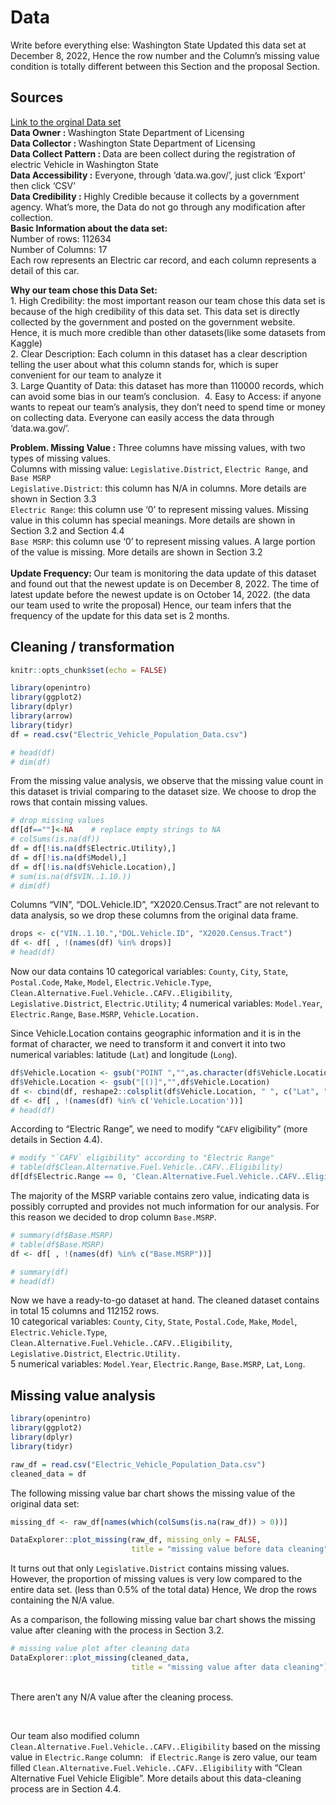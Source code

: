 # Data 

Write before everything else: Washington State Updated this data set at December 8, 2022, Hence the row number and the Column's missing value condition is totally different between this Section and the proposal Section. \

## Sources
[Link to the orginal Data set](https://data.wa.gov/Transportation/Electric-Vehicle-Population-Data/f6w7-q2d2)  \
**Data Owner : **
Washington State Department of Licensing \
**Data Collector : **Washington State Department of Licensing \
**Data Collect Pattern : ** Data are been collect during the registration of electric Vehicle in Washington State \
**Data Accessibility :** Everyone, through 'data.wa.gov/', just click 'Export' then click 'CSV' \
**Data Credibility  :** Highly Credible because it collects by a government agency. What's more, the Data do not go through any modification after collection. \
**Basic Information about the data set: ** \
Number of rows: 112634 \
Number of Columns: 17 \
Each row represents an Electric car record, and each column represents a detail of this car.\

**Why our team chose this Data Set: ** \
1. High Credibility: the most important reason our team chose this data set is because of the high credibility of this data set. This data set is directly collected by the government and posted on the government website. Hence, it is much more credible than other datasets(like some datasets from Kaggle) \
2. Clear Description: Each column in this dataset has a clear description telling the user about what this column stands for, which is super convenient for our team to analyze it \
3. Large Quantity of Data: this dataset has more than 110000 records, which can avoid some bias in our team's conclusion.\  
4. Easy to Access: if anyone wants to repeat our team's analysis, they don't need to spend time or money on collecting data. Everyone can easily access the data through 'data.wa.gov/'. \

**Problem. Missing Value :** Three columns have missing values, with two types of missing values.\
Columns with missing value: `Legislative.District`, `Electric Range`, and `Base MSRP` \
`Legislative.District`: this column has N/A in columns. More details are shown in Section 3.3 \
`Electric Range`: this column use '0' to represent missing values. Missing value in this column has special meanings. More details are shown in Section 3.2 and Section 4.4 \
`Base MSRP`: this column use '0' to represent missing values. A large portion of the value is missing. More details are shown in Section 3.2 \
\
**Update Frequency: **  Our team is monitoring the data update of this dataset and found out that the newest update is on December 8, 2022. The time of latest update before the newest update is on October 14, 2022. (the data our team used to write the proposal) Hence, our team infers that the frequency of the update for this data set is 2 months.  \


## Cleaning / transformation

```r
knitr::opts_chunk$set(echo = FALSE)

library(openintro)
library(ggplot2)
library(dplyr)
library(arrow)
library(tidyr)
df = read.csv("Electric_Vehicle_Population_Data.csv")
```

```r
# head(df)
# dim(df)

```


From the missing value analysis, we observe that the missing value count in this dataset is trivial comparing to the dataset size. We choose to drop the rows that contain missing values. 


```r
# drop missing values
df[df==""]<-NA    # replace empty strings to NA
# colSums(is.na(df))
df = df[!is.na(df$Electric.Utility),]
df = df[!is.na(df$Model),]
df = df[!is.na(df$Vehicle.Location),]
# sum(is.na(df$VIN..1.10.))
# dim(df)
```

Columns "VIN", "DOL.Vehicle.ID", "X2020.Census.Tract" are not relevant to data analysis, so we drop these columns from the original data frame.

```r
drops <- c("VIN..1.10.","DOL.Vehicle.ID", "X2020.Census.Tract")
df <- df[ , !(names(df) %in% drops)]
# head(df)
```

Now our data contains 10 categorical variables: `County`, `City`, `State`, `Postal.Code`, `Make`, `Model`, `Electric.Vehicle.Type`, `Clean.Alternative.Fuel.Vehicle..CAFV..Eligibility`, `Legislative.District`, `Electric.Utility`;
4 numerical variables: `Model.Year`, `Electric.Range`, `Base.MSRP`, `Vehicle.Location.` \

Since Vehicle.Location contains geographic information and it is in the format of character, we need to transform it and convert it into two numerical variables: latitude (`Lat`) and longitude (`Long`). \

```r
df$Vehicle.Location <- gsub("POINT ","",as.character(df$Vehicle.Location))
df$Vehicle.Location <- gsub("[()]","",df$Vehicle.Location)
df <- cbind(df, reshape2::colsplit(df$Vehicle.Location, " ", c("Lat", "Long")))
df <- df[ , !(names(df) %in% c('Vehicle.Location'))]
# head(df)
```

According to "Electric Range", we need to modify "`CAFV` eligibility" (more details in Section 4.4).

```r
# modify "`CAFV` eligibility" according to "Electric Range"
# table(df$Clean.Alternative.Fuel.Vehicle..CAFV..Eligibility)
df[df$Electric.Range == 0, 'Clean.Alternative.Fuel.Vehicle..CAFV..Eligibility'] = "Clean Alternative Fuel Vehicle Eligible"
```

The majority of the MSRP variable contains zero value, indicating data is possibly corrupted and provides not much information for our analysis. For this reason we decided to drop column `Base.MSRP`.

```r
# summary(df$Base.MSRP)
# table(df$Base.MSRP)
df <- df[ , !(names(df) %in% c("Base.MSRP"))]
```

```r
# summary(df)
# head(df)
```

Now we have a ready-to-go dataset at hand. The cleaned dataset contains in total 15 columns and 112152 rows.  \
10 categorical variables: `County`, `City`, `State`, `Postal.Code`, `Make`, `Model`, `Electric.Vehicle.Type`, `Clean.Alternative.Fuel.Vehicle..CAFV..Eligibility`, `Legislative.District`, `Electric.Utility.` \
5 numerical variables: `Model.Year`, `Electric.Range`, `Base.MSRP`, `Lat`, `Long`.

## Missing value analysis

```r
library(openintro)
library(ggplot2)
library(dplyr)
library(tidyr)

raw_df = read.csv("Electric_Vehicle_Population_Data.csv")
cleaned_data = df
```

The following missing value bar chart shows the missing value of the original data set: \

```r

missing_df <- raw_df[names(which(colSums(is.na(raw_df)) > 0))]

DataExplorer::plot_missing(raw_df, missing_only = FALSE, 
                           title = "missing value before data cleaning")
```

It turns out that only `Legislative.District` contains missing values. However, the proportion of missing values is very low compared to the entire data set. (less than 0.5% of the total data) Hence, We drop the rows containing the N/A value.


As a comparison, the following missing value bar chart shows the missing value after cleaning with the process in Section 3.2.

```r
# missing value plot after cleaning data
DataExplorer::plot_missing(cleaned_data, 
                           title = "missing value after data cleaning")
```

\
There aren't any N/A value after the cleaning process. \

\

Our team also modified column `Clean.Alternative.Fuel.Vehicle..CAFV..Eligibility` based on the missing value in `Electric.Range` column: \ 
if `Electric.Range` is zero value, our team filled `Clean.Alternative.Fuel.Vehicle..CAFV..Eligibility` with "Clean Alternative Fuel Vehicle Eligible". More details about this data-cleaning process are in Section 4.4.



